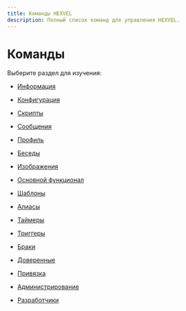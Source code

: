 ```yaml
---
title: Команды HEXVEL
description: Полный список команд для управления HEXVEL.
---
```



# Команды

Выберите раздел для изучения:

- [Информация](/docs/commands/info)
- [Конфигурация](/docs/commands/config)
- [Скрипты](/docs/commands/scripts)
- [Сообщения](/docs/commands/messages)
- [Профиль](/docs/commands/profile)
- [Беседы](/docs/commands/chat)
- [Изображения](/docs/commands/images)
- [Основной функционал](/docs/commands/core)
- [Шаблоны](/docs/commands/templates)
- [Алиасы](/docs/commands/aliases)
- [Таймеры](/docs/commands/timers)
- [Триггеры](/docs/commands/triggers)
- [Браки](/docs/commands/marriages)
- [Доверенные](/docs/commands/trusted)
- [Привязка](/docs/commands/binding)
- [Администрирование](/docs/commands/admin)

- [Разработчики](/docs/contacts)
